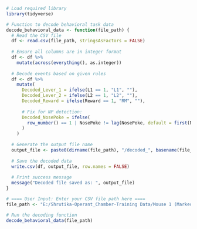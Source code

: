 
```{r}
# Load required library
library(tidyverse)

# Function to decode behavioral task data
decode_behavioral_data <- function(file_path) {
  # Read the CSV file
  df <- read.csv(file_path, stringsAsFactors = FALSE)
  
  # Ensure all columns are in integer format
  df <- df %>%
    mutate(across(everything(), as.integer))
  
  # Decode events based on given rules
  df <- df %>%
    mutate(
      Decoded_Lever_1 = ifelse(L1 == 1, "L1", ""),
      Decoded_Lever_2 = ifelse(L2 == 1, "L2", ""),
      Decoded_Reward = ifelse(Reward == 1, "RM", ""),
      
      # Fix for NP detection:
      Decoded_NosePoke = ifelse(
        row_number() == 1 | NosePoke != lag(NosePoke, default = first(NosePoke)), "NP", ""
      )
    )
  
  # Generate the output file name
  output_file <- paste0(dirname(file_path), "/decoded_", basename(file_path))
  
  # Save the decoded data
  write.csv(df, output_file, row.names = FALSE)
  
  # Print success message
  message("Decoded file saved as: ", output_file)
}

# ==== User Input: Enter your CSV file path here ====
file_path <- "E:/Shrutika-Operant_Chamber-Training Data/Mouse 1 (Marked)/Training CSVs/week22_4s8stt_15mins_Day9_20.6.25/datalog_62025_123522.csv"  # <<<< REPLACE THIS WITH YOUR FILE PATH

# Run the decoding function
decode_behavioral_data(file_path)

```

